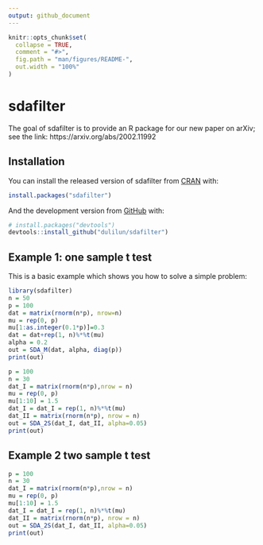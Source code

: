 ```yaml
---
output: github_document
---
```


<!-- README.md is generated from README.Rmd. Please edit that file -->

```r
knitr::opts_chunk$set(
  collapse = TRUE,
  comment = "#>",
  fig.path = "man/figures/README-",
  out.width = "100%"
)
```

# sdafilter

<!-- badges: start -->
<!-- badges: end -->

The goal of sdafilter is to provide an R package for our new paper on arXiv; see the link: https://arxiv.org/abs/2002.11992

## Installation

You can install the released version of sdafilter from [CRAN](https://CRAN.R-project.org) with:

``` r
install.packages("sdafilter")
```

And the development version from [GitHub](https://github.com/) with:

``` r
# install.packages("devtools")
devtools::install_github("dulilun/sdafilter")
```
## Example 1: one sample t test

This is a basic example which shows you how to solve a simple problem:

```r
library(sdafilter)
n = 50
p = 100
dat = matrix(rnorm(n*p), nrow=n)
mu = rep(0, p)
mu[1:as.integer(0.1*p)]=0.3
dat = dat+rep(1, n)%*%t(mu)
alpha = 0.2
out = SDA_M(dat, alpha, diag(p))
print(out)

p = 100
n = 30
dat_I = matrix(rnorm(n*p),nrow = n)
mu = rep(0, p)
mu[1:10] = 1.5
dat_I = dat_I = rep(1, n)%*%t(mu)
dat_II = matrix(rnorm(n*p), nrow = n)
out = SDA_2S(dat_I, dat_II, alpha=0.05)
print(out)
```

## Example 2 two sample t test
```r
p = 100
n = 30
dat_I = matrix(rnorm(n*p),nrow = n)
mu = rep(0, p)
mu[1:10] = 1.5
dat_I = dat_I = rep(1, n)%*%t(mu)
dat_II = matrix(rnorm(n*p), nrow = n)
out = SDA_2S(dat_I, dat_II, alpha=0.05)
print(out)
```
